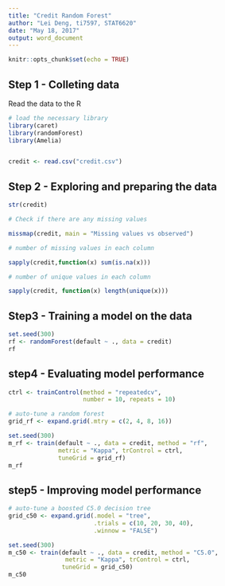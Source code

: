 ```yaml
---
title: "Credit Random Forest"
author: "Lei Deng, ti7597, STAT6620"
date: "May 18, 2017"
output: word_document
---
```


```r
knitr::opts_chunk$set(echo = TRUE)
```

## Step 1 - Colleting data

Read the data to the R

```r
# load the necessary library
library(caret)
library(randomForest)
library(Amelia)


credit <- read.csv("credit.csv")
```

## Step 2 - Exploring and preparing the data

```r
str(credit)

# Check if there are any missing values

missmap(credit, main = "Missing values vs observed")

# number of missing values in each column

sapply(credit,function(x) sum(is.na(x)))

# number of unique values in each column

sapply(credit, function(x) length(unique(x)))
```

## Step3 - Training a model on the data

```r
set.seed(300)
rf <- randomForest(default ~ ., data = credit)
rf
```

## step4 - Evaluating model performance

```r
ctrl <- trainControl(method = "repeatedcv",
                     number = 10, repeats = 10)

# auto-tune a random forest
grid_rf <- expand.grid(.mtry = c(2, 4, 8, 16))

set.seed(300)
m_rf <- train(default ~ ., data = credit, method = "rf",
              metric = "Kappa", trControl = ctrl,
              tuneGrid = grid_rf)
m_rf
```

## step5 - Improving model performance

```r
# auto-tune a boosted C5.0 decision tree
grid_c50 <- expand.grid(.model = "tree",
                        .trials = c(10, 20, 30, 40),
                        .winnow = "FALSE")

set.seed(300)
m_c50 <- train(default ~ ., data = credit, method = "C5.0",
                metric = "Kappa", trControl = ctrl,
               tuneGrid = grid_c50)
m_c50
```


